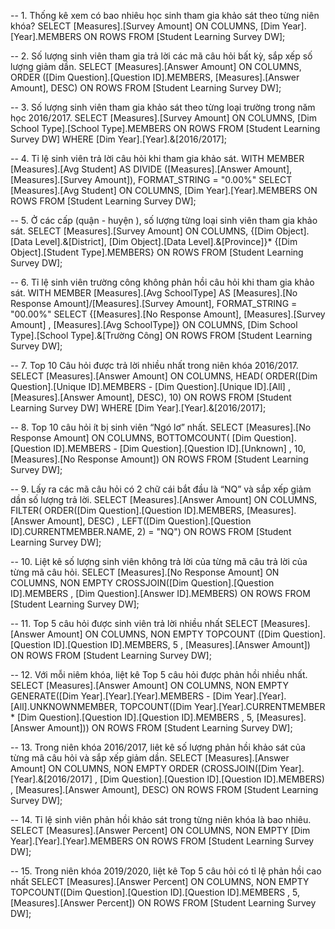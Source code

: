 ﻿-- 1. Thống kê xem có bao nhiêu học sinh tham gia khảo sát theo từng niên khóa?
SELECT [Measures].[Survey Amount] ON COLUMNS,
[Dim Year].[Year].MEMBERS ON ROWS
FROM [Student Learning Survey DW];

-- 2. Số lượng sinh viên tham gia trả lời các mã câu hỏi bất kỳ, sắp xếp số lượng giảm dần.
SELECT [Measures].[Answer Amount] ON COLUMNS,
ORDER ([Dim Question].[Question ID].MEMBERS, [Measures].[Answer Amount], DESC) ON ROWS
FROM [Student Learning Survey DW];

-- 3. Số lượng sinh viên tham gia khảo sát theo từng loại trường trong năm học 2016/2017.
SELECT [Measures].[Survey Amount] ON COLUMNS,
[Dim School Type].[School Type].MEMBERS ON ROWS
FROM [Student Learning Survey DW]
WHERE [Dim Year].[Year].&[2016/2017];

-- 4. Tỉ lệ sinh viên trả lời câu hỏi khi tham gia khảo sát.
WITH MEMBER [Measures].[Avg Student] AS
DIVIDE ([Measures].[Answer Amount], [Measures].[Survey Amount]), FORMAT_STRING = "0.00%"
SELECT [Measures].[Avg Student] ON COLUMNS,
[Dim Year].[Year].MEMBERS ON ROWS
FROM [Student Learning Survey DW];

-- 5. Ở các cấp (quận - huyện ), số lượng từng loại sinh viên tham gia khảo sát.
SELECT [Measures].[Survey Amount] ON COLUMNS,
{[Dim Object].[Data Level].&[District], [Dim Object].[Data Level].&[Province]}*
{[Dim Object].[Student Type].MEMBERS} ON ROWS
FROM [Student Learning Survey DW];

-- 6. Tỉ lệ sinh viên trường công không phản hồi câu hỏi khi tham gia khảo sát.
WITH MEMBER [Measures].[Avg SchoolType] AS
[Measures].[No Response Amount]/[Measures].[Survey Amount], FORMAT_STRING = "00.00%"
SELECT {[Measures].[No Response Amount], [Measures].[Survey Amount]
		, [Measures].[Avg SchoolType]} ON COLUMNS,
[Dim School Type].[School Type].&[Trường Công] ON ROWS
FROM [Student Learning Survey DW];

-- 7. Top 10 Câu hỏi được trả lời nhiều nhất trong niên khóa 2016/2017.
SELECT [Measures].[Answer Amount] ON COLUMNS,
HEAD(
	ORDER([Dim Question].[Unique ID].MEMBERS - [Dim Question].[Unique ID].[All]
			, [Measures].[Answer Amount], DESC), 10) ON ROWS
FROM [Student Learning Survey DW]
WHERE [Dim Year].[Year].&[2016/2017];

-- 8. Top 10 câu hỏi ít bị sinh viên “Ngó lơ” nhất.
SELECT [Measures].[No Response Amount] ON COLUMNS,
BOTTOMCOUNT(
	[Dim Question].[Question ID].MEMBERS - [Dim Question].[Question ID].[Unknown]
	, 10, [Measures].[No Response Amount]) ON ROWS
FROM [Student Learning Survey DW];

-- 9. Lấy ra các mã câu hỏi có 2 chữ cái bắt đầu là “NQ” và sắp xếp giảm dần số lượng trả lời.
SELECT [Measures].[Answer Amount] ON COLUMNS, 
FILTER(
	ORDER([Dim Question].[Question ID].MEMBERS, [Measures].[Answer Amount], DESC)
	, LEFT([Dim Question].[Question ID].CURRENTMEMBER.NAME, 2) = "NQ") ON ROWS
FROM [Student Learning Survey DW];

-- 10. Liệt kê số lượng sinh viên không trả lời của từng mã câu trả lời của từng mã câu hỏi.
SELECT [Measures].[No Response Amount] ON COLUMNS,
NON EMPTY CROSSJOIN([Dim Question].[Question ID].MEMBERS
					, [Dim Question].[Answer ID].MEMBERS) ON ROWS
FROM [Student Learning Survey DW];

-- 11. Top 5 câu hỏi được sinh viên trả lời nhiều nhất
SELECT [Measures].[Answer Amount] ON COLUMNS,
NON EMPTY TOPCOUNT ([Dim Question].[Question ID].[Question ID].MEMBERS, 5
					, [Measures].[Answer Amount]) ON ROWS
FROM [Student Learning Survey DW];

-- 12. Với mỗi niêm khóa, liệt kê Top 5 câu hỏi được phản hồi nhiều nhất.
SELECT [Measures].[Answer Amount] ON COLUMNS,
NON EMPTY GENERATE([Dim Year].[Year].[Year].MEMBERS - [Dim Year].[Year].[All].UNKNOWNMEMBER,
		TOPCOUNT([Dim Year].[Year].CURRENTMEMBER * [Dim Question].[Question ID].[Question ID].MEMBERS
		, 5, [Measures].[Answer Amount])) ON ROWS
FROM [Student Learning Survey DW];

-- 13. Trong niên khóa 2016/2017, liêt kê số lượng phản hồi khảo sát của từng mã câu hỏi và sắp xếp giảm dần.
SELECT [Measures].[Answer Amount] ON COLUMNS,
		NON EMPTY ORDER (CROSSJOIN([Dim Year].[Year].&[2016/2017]
		, [Dim Question].[Question ID].[Question ID].MEMBERS)
		, [Measures].[Answer Amount], DESC) ON ROWS
FROM [Student Learning Survey DW];

-- 14. Tỉ lệ sinh viên phản hồi khảo sát trong từng niên khóa là bao nhiêu.
SELECT [Measures].[Answer Percent] ON COLUMNS,
NON EMPTY [Dim Year].[Year].[Year].MEMBERS ON ROWS
FROM [Student Learning Survey DW];

-- 15. Trong niên khóa 2019/2020, liệt kê Top 5 câu hỏi có tỉ lệ phản hồi cao nhất
SELECT [Measures].[Answer Percent] ON COLUMNS,
NON EMPTY TOPCOUNT([Dim Question].[Question ID].[Question ID].MEMBERS
					, 5, [Measures].[Answer Percent]) ON ROWS
FROM [Student Learning Survey DW];
